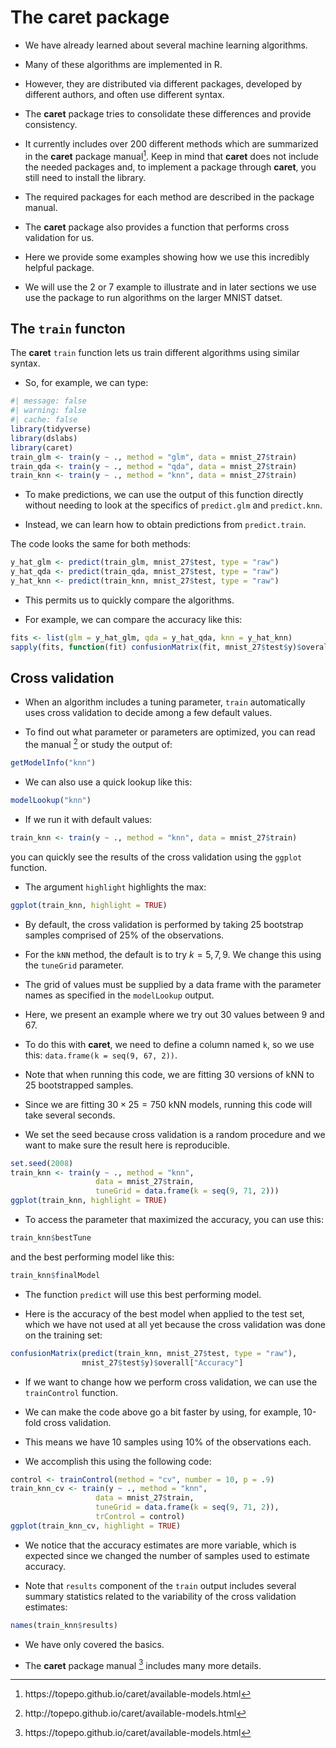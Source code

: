 # The caret package {#sec-caret}

* We have already learned about several machine learning algorithms.

* Many of these algorithms are implemented in R.

* However, they are distributed via different packages, developed by different authors, and often use different syntax.

* The __caret__ package tries to consolidate these differences and provide consistency.

* It currently includes over 200 different methods which are summarized in the __caret__ package manual^[https://topepo.github.io/caret/available-models.html]. Keep in mind that __caret__ does not include the needed packages and, to implement a package through __caret__, you still need to install the library.

* The required packages for each method are described in the package manual.

* The __caret__ package also provides a function that performs cross validation for us.

* Here we provide some examples showing how we use this incredibly helpful package.

* We will use the 2 or 7 example to illustrate and in later sections we use use the package to run algorithms on the larger MNIST datset.

## The `train` functon 

The __caret__ `train` function lets us train different algorithms using similar syntax.

* So, for example, we can type:

```r
#| message: false
#| warning: false
#| cache: false
library(tidyverse)
library(dslabs)
library(caret)
train_glm <- train(y ~ ., method = "glm", data = mnist_27$train)
train_qda <- train(y ~ ., method = "qda", data = mnist_27$train)
train_knn <- train(y ~ ., method = "knn", data = mnist_27$train)
```

* To make predictions, we can use the output of this function directly without needing to look at the specifics of `predict.glm` and `predict.knn`. 

* Instead, we can learn how to obtain predictions from `predict.train`.

The code looks the same for both methods:
```r
y_hat_glm <- predict(train_glm, mnist_27$test, type = "raw")
y_hat_qda <- predict(train_qda, mnist_27$test, type = "raw")
y_hat_knn <- predict(train_knn, mnist_27$test, type = "raw")
```

* This permits us to quickly compare the algorithms.

* For example, we can compare the accuracy like this:

```r
fits <- list(glm = y_hat_glm, qda = y_hat_qda, knn = y_hat_knn)
sapply(fits, function(fit) confusionMatrix(fit, mnist_27$test$y)$overall[["Accuracy"]])
```

## Cross validation {#sec-caret-cv}

* When an algorithm includes a tuning parameter, `train` automatically uses cross validation to decide among a few default values.

* To find out what parameter or parameters are optimized, you can read the manual ^[http://topepo.github.io/caret/available-models.html] or study the output of: 

```r
getModelInfo("knn")
```

* We can also use a quick lookup like this:

```r
modelLookup("knn")
```

* If we run it with default values: 

```r
train_knn <- train(y ~ ., method = "knn", data = mnist_27$train)
```

you can quickly see the results of the cross validation using the `ggplot` function.

* The argument `highlight` highlights the max:

```r
ggplot(train_knn, highlight = TRUE)
```

* By default, the cross validation is performed by taking 25 bootstrap samples comprised of 25% of the observations.

* For the `kNN` method, the default is to try $k=5,7,9$. We change this using the `tuneGrid` parameter.

* The grid of values must be supplied by a data frame with the parameter names as specified in the `modelLookup` output. 

* Here, we present an example where we try out 30 values between 9 and 67. 
* To do this with __caret__, we need to define a column named `k`, so we use this:  `data.frame(k = seq(9, 67, 2))`. 

* Note that when running this code, we are fitting 30 versions of kNN to 25 bootstrapped samples.

* Since we are fitting $30 \times 25 = 750$ kNN models, running this code will take several seconds.

* We set the seed because cross validation is a random procedure and we want to make sure the result here is reproducible.

```r
set.seed(2008)
train_knn <- train(y ~ ., method = "knn", 
                   data = mnist_27$train,
                   tuneGrid = data.frame(k = seq(9, 71, 2)))
ggplot(train_knn, highlight = TRUE)
```

* To access the parameter that maximized the accuracy, you can use this:

```r
train_knn$bestTune
```

and the best performing model like this:

```r
train_knn$finalModel
```

* The function `predict` will use this best performing model.

* Here is the accuracy of the best model when applied to the test set, which we have not used at all yet because the cross validation was done on the training set:

```r
confusionMatrix(predict(train_knn, mnist_27$test, type = "raw"),
                mnist_27$test$y)$overall["Accuracy"]
```

* If we want to change how we perform cross validation, we can use the `trainControl` function.

* We can make the code above go a bit faster by using, for example, 10-fold cross validation.

* This means we have 10 samples using 10% of the observations each.

* We accomplish this using the following code:

```r
control <- trainControl(method = "cv", number = 10, p = .9)
train_knn_cv <- train(y ~ ., method = "knn", 
                   data = mnist_27$train,
                   tuneGrid = data.frame(k = seq(9, 71, 2)),
                   trControl = control)
ggplot(train_knn_cv, highlight = TRUE)
```

* We notice that the accuracy estimates are more variable, which is expected since we changed the number of samples used to estimate accuracy.

* Note that `results` component of the `train` output includes several summary statistics related to the variability of the cross validation estimates:

```r
names(train_knn$results)
```

* We have only covered the basics.

* The **caret** package manual ^[https://topepo.github.io/caret/available-models.html] includes many more details.

